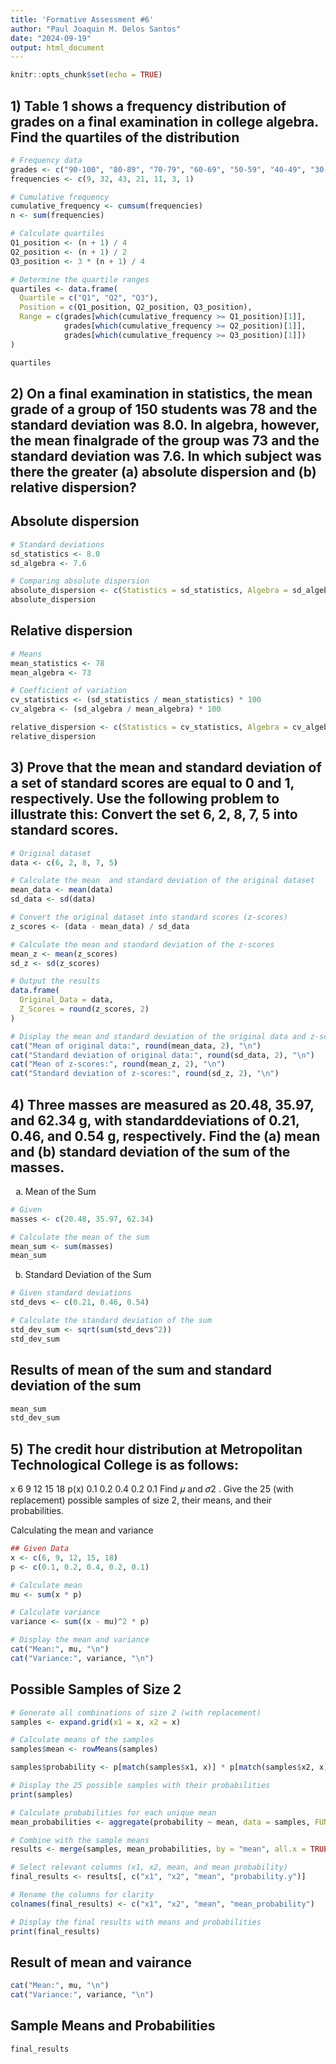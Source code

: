 ```yaml
---
title: 'Formative Assessment #6'
author: "Paul Joaquin M. Delos Santos"
date: "2024-09-19"
output: html_document
---
```


```r
knitr::opts_chunk$set(echo = TRUE)
```

## 1) Table 1 shows a frequency distribution of grades on a final examination in college algebra. Find the quartiles of the distribution


```r
# Frequency data
grades <- c("90-100", "80-89", "70-79", "60-69", "50-59", "40-49", "30-39")
frequencies <- c(9, 32, 43, 21, 11, 3, 1)

# Cumulative frequency
cumulative_frequency <- cumsum(frequencies)
n <- sum(frequencies)

# Calculate quartiles
Q1_position <- (n + 1) / 4
Q2_position <- (n + 1) / 2
Q3_position <- 3 * (n + 1) / 4

# Determine the quartile ranges
quartiles <- data.frame(
  Quartile = c("Q1", "Q2", "Q3"),
  Position = c(Q1_position, Q2_position, Q3_position),
  Range = c(grades[which(cumulative_frequency >= Q1_position)[1]],
            grades[which(cumulative_frequency >= Q2_position)[1]],
            grades[which(cumulative_frequency >= Q3_position)[1]])
)

quartiles
```

## 2) On a final examination in statistics, the mean grade of a group of 150 students was 78 and the standard deviation was 8.0. In algebra, however, the mean finalgrade of the group was 73 and the standard deviation was 7.6. In which subject was there the greater (a) absolute dispersion and (b) relative dispersion?

## Absolute dispersion
```r
# Standard deviations
sd_statistics <- 8.0
sd_algebra <- 7.6

# Comparing absolute dispersion
absolute_dispersion <- c(Statistics = sd_statistics, Algebra = sd_algebra)
absolute_dispersion

```
## Relative dispersion


```r
# Means
mean_statistics <- 78
mean_algebra <- 73

# Coefficient of variation
cv_statistics <- (sd_statistics / mean_statistics) * 100
cv_algebra <- (sd_algebra / mean_algebra) * 100

relative_dispersion <- c(Statistics = cv_statistics, Algebra = cv_algebra)
relative_dispersion
```

## 3) Prove that the mean and standard deviation of a set of standard scores are equal to 0 and 1, respectively. Use the following problem to illustrate this: Convert the set 6, 2, 8, 7, 5 into standard scores.
```r
# Original dataset
data <- c(6, 2, 8, 7, 5)

# Calculate the mean  and standard deviation of the original dataset
mean_data <- mean(data)
sd_data <- sd(data)

# Convert the original dataset into standard scores (z-scores)
z_scores <- (data - mean_data) / sd_data

# Calculate the mean and standard deviation of the z-scores
mean_z <- mean(z_scores)
sd_z <- sd(z_scores)

# Output the results
data.frame(
  Original_Data = data,
  Z_Scores = round(z_scores, 2)
)

# Display the mean and standard deviation of the original data and z-scores
cat("Mean of original data:", round(mean_data, 2), "\n")
cat("Standard deviation of original data:", round(sd_data, 2), "\n")
cat("Mean of z-scores:", round(mean_z, 2), "\n")
cat("Standard deviation of z-scores:", round(sd_z, 2), "\n")
```

## 4) Three masses are measured as 20.48, 35.97, and 62.34 g, with standarddeviations of 0.21, 0.46, and 0.54 g, respectively. Find the (a) mean and (b) standard deviation of the sum of the masses.

(a) Mean of the Sum
```r
# Given 
masses <- c(20.48, 35.97, 62.34)

# Calculate the mean of the sum
mean_sum <- sum(masses)
mean_sum

```

(b) Standard Deviation of the Sum
```r
# Given standard deviations
std_devs <- c(0.21, 0.46, 0.54)

# Calculate the standard deviation of the sum
std_dev_sum <- sqrt(sum(std_devs^2))
std_dev_sum
```

## Results of mean of the sum and standard deviation of the sum 
```r
mean_sum
std_dev_sum

```

## 5) The credit hour distribution at Metropolitan Technological College is as follows:
x 6 9 12 15 18
p(x) 0.1 0.2 0.4 0.2 0.1
Find 𝜇 and 𝜎2 . Give the 25 (with replacement) possible samples of size 2, their means,
and their probabilities.

Calculating the mean and variance

```r

## Given Data
x <- c(6, 9, 12, 15, 18)
p <- c(0.1, 0.2, 0.4, 0.2, 0.1)

# Calculate mean
mu <- sum(x * p)

# Calculate variance 
variance <- sum((x - mu)^2 * p)

# Display the mean and variance
cat("Mean:", mu, "\n")
cat("Variance:", variance, "\n")
```

## Possible Samples of Size 2 
```r
# Generate all combinations of size 2 (with replacement)
samples <- expand.grid(x1 = x, x2 = x)

# Calculate means of the samples
samples$mean <- rowMeans(samples)

samples$probability <- p[match(samples$x1, x)] * p[match(samples$x2, x)]

# Display the 25 possible samples with their probabilities
print(samples)

# Calculate probabilities for each unique mean
mean_probabilities <- aggregate(probability ~ mean, data = samples, FUN = sum)

# Combine with the sample means
results <- merge(samples, mean_probabilities, by = "mean", all.x = TRUE)

# Select relevant columns (x1, x2, mean, and mean probability)
final_results <- results[, c("x1", "x2", "mean", "probability.y")]

# Rename the columns for clarity
colnames(final_results) <- c("x1", "x2", "mean", "mean_probability")

# Display the final results with means and probabilities
print(final_results)
```

## Result of mean and vairance 
```r
cat("Mean:", mu, "\n")
cat("Variance:", variance, "\n")

```

## Sample Means and Probabilities

```r

final_results

```
